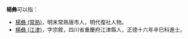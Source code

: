 '''楊彝'''可以指：
* [[楊彝_(常熟)|楊彝 (常熟)]]，明末常熟唐市人，明代復社人物。
* [[楊彝_(江津)|楊彝 (江津)]]，字宗敘，四川省重慶府江津縣人，正德十六年辛巳科進士。

{{Disambig|Cat=二字杨姓人名消歧义|yi}}